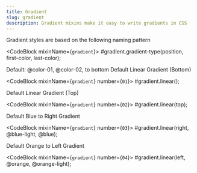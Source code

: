 ```yaml
---
title: Gradient
slug: gradient
description: Gradient mixins make it easy to write gradients in CSS
---
```



Gradient styles are based on the following naming pattern

<CodeBlock mixinName={`gradient`}>
  #gradient.gradient-type(position, first-color, last-color);
</CodeBlock>

Default: @color-01, @color-02, to bottom
Default Linear Gradient (Bottom)

<CodeBlock mixinName={`gradient`} number={`01`}>
  #gradient.linear(); 
</CodeBlock>


Default Linear Gradient (Top)

<CodeBlock mixinName={`gradient`} number={`02`}>
  #gradient.linear(top); 
</CodeBlock>

Default Blue to Right Gradient

<CodeBlock mixinName={`gradient`} number={`03`}>
  #gradient.linear(right, @blue-light, @blue); 
</CodeBlock>

Default Orange to Left Gradient

<CodeBlock mixinName={`gradient`} number={`04`}>
  #gradient.linear(left, @orange, @orange-light);
</CodeBlock>

